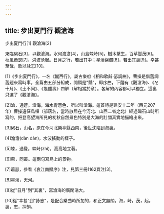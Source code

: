 ```yaml
---
---
---
```

title: 步出夏門行 觀滄海
---




步出夏門行[1] 觀滄海[2]

東臨碣石[3]，以觀滄海。水何澹澹[4]，山島竦峙[5]。樹木藂生，百草豐茂[6]。秋風蕭瑟[7]，洪波湧起。日月之行，若出其中；星漢粲爛[8]，若出其裏[9]。幸甚至哉，歌以詠志[10]。

[1]《步出夏門行》，一名《隴西行》，屬古樂府《相和歌辭·瑟調曲》，曹操是借舊調舊題來寫時事。全篇由五部分組成，開頭是"豔"，即序曲，下麵有《觀滄海》、《冬十月》、《土不同》、《龜雖壽》四解（解相當於章）。各解的內容都可以獨立。這裏只選了《觀滄海》。

[2]滄，通蒼。滄海，海水青蒼色，所以叫滄海。這首詩是建安十二年（西元207年）曹操遠征烏桓（部落名，當時散居在今河北、山西二省之北）經過碣石山時所寫的，把登高望海所見的初秋自然景色特別是大海的壯闊真實地描繪出來。

[3]碣石，山名，原在今河北樂亭縣西南，後世沈陷到海裏。

[4]澹澹(dàn dàn)，水波搖動的樣子。

[5]竦，通聳。竦峙(zhì)，高高地立著。

[6]藂，同叢。這兩句寫島上的景物。

[7]蕭瑟，參看《哀江南賦序》注，見第三冊1162頁注[3]。

[8]星漢，天河。

[8]從"日月"到"其裏"，寫滄海的廣闊浩大。

[10]從"幸甚"到"詠志"，是配合樂曲時所加的，和正文無關。海，峙，茂，起，裏，志，押韻。